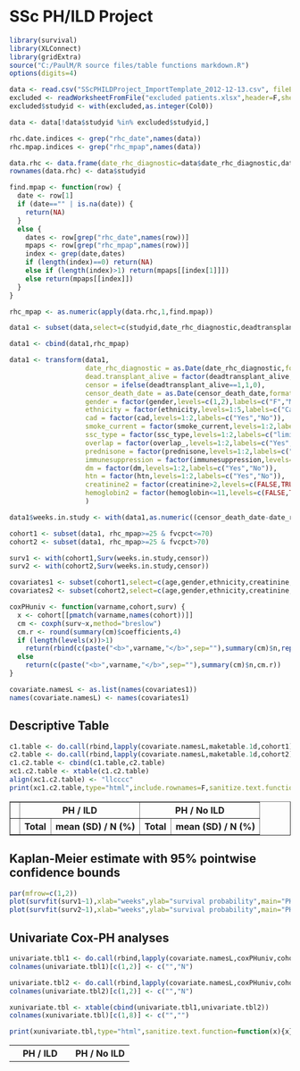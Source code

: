 SSc PH/ILD Project
==================

```r
library(survival)
library(XLConnect)
library(gridExtra)
source("C:/PaulM/R source files/table functions markdown.R")
options(digits=4)

data <- read.csv("SScPHILDProject_ImportTemplate_2012-12-13.csv", fileEncoding="native.enc", stringsAsFactors=FALSE)
excluded <- readWorksheetFromFile("excluded patients.xlsx",header=F,sheet="Sheet1",startRow=1,startCol=3,endCol=3,endRow=80)
excluded$studyid <- with(excluded,as.integer(Col0))

data <- data[!data$studyid %in% excluded$studyid,]

rhc.date.indices <- grep("rhc_date",names(data))
rhc.mpap.indices <- grep("rhc_mpap",names(data))

data.rhc <- data.frame(date_rhc_diagnostic=data$date_rhc_diagnostic,data[c(rhc.date.indices,rhc.mpap.indices)],stringsAsFactors=F)
rownames(data.rhc) <- data$studyid

find.mpap <- function(row) {
  date <- row[1]
  if (date=="" | is.na(date)) {
    return(NA)
  }
  else {
    dates <- row[grep("rhc_date",names(row))]
    mpaps <- row[grep("rhc_mpap",names(row))]
    index <- grep(date,dates)
    if (length(index)==0) return(NA)
    else if (length(index)>1) return(mpaps[[index[1]]])
    else return(mpaps[[index]])
  } 
}

rhc_mpap <- as.numeric(apply(data.rhc,1,find.mpap))

data1 <- subset(data,select=c(studyid,date_rhc_diagnostic,deadtransplant_alive,censor_death_date,age,gender,ethnicity,fvcpct,creatinine,hemoglobin,dm,htn,bmi,cad,smoke_current,smoke_packyears,ssc_type,ssc_duration,overlap_,prednisone,immunesuppression))

data1 <- cbind(data1,rhc_mpap)

data1 <- transform(data1,
                   date_rhc_diagnostic = as.Date(date_rhc_diagnostic,format="%m/%d/%Y"),
                   dead.transplant_alive = factor(deadtransplant_alive,levels=1:2,labels=c("dead/transplant","alive")),
                   censor = ifelse(deadtransplant_alive==1,1,0),
                   censor_death_date = as.Date(censor_death_date,format="%m/%d/%Y"),
                   gender = factor(gender,levels=c(1,2),labels=c("F","M")),
                   ethnicity = factor(ethnicity,levels=1:5,labels=c("Caucasian","African-American","Hispanic","Asian","Other")),
                   cad = factor(cad,levels=1:2,labels=c("Yes","No")),
                   smoke_current = factor(smoke_current,levels=1:2,labels=c("Yes","No")),
                   ssc_type = factor(ssc_type,levels=1:2,labels=c("limited","diffuse")),
                   overlap = factor(overlap_,levels=1:2,labels=c("Yes","No")),
                   prednisone = factor(prednisone,levels=1:2,labels=c("Yes","No")),
                   immunesuppression = factor(immunesuppression,levels=1:2,labels=c("Yes","No")),
                   dm = factor(dm,levels=1:2,labels=c("Yes","No")),
                   htn = factor(htn,levels=1:2,labels=c("Yes","No")),
                   creatinine2 = factor(creatinine>2,levels=c(FALSE,TRUE),labels=c("&le;2",">2")),
                   hemoglobin2 = factor(hemoglobin<=11,levels=c(FALSE,TRUE),labels=c(">11","&le;11"))
                   )

data1$weeks.in.study <- with(data1,as.numeric((censor_death_date-date_rhc_diagnostic)/7))

cohort1 <- subset(data1, rhc_mpap>=25 & fvcpct<=70)
cohort2 <- subset(data1, rhc_mpap>=25 & fvcpct>70)

surv1 <- with(cohort1,Surv(weeks.in.study,censor))
surv2 <- with(cohort2,Surv(weeks.in.study,censor))

covariates1 <- subset(cohort1,select=c(age,gender,ethnicity,creatinine,creatinine2,hemoglobin,hemoglobin2,dm,htn,bmi,cad,smoke_current,smoke_packyears,ssc_type,ssc_duration,overlap,prednisone,immunesuppression))
covariates2 <- subset(cohort2,select=c(age,gender,ethnicity,creatinine,creatinine2,hemoglobin,hemoglobin2,dm,htn,bmi,cad,smoke_current,smoke_packyears,ssc_type,ssc_duration,overlap,prednisone,immunesuppression))

coxPHuniv <- function(varname,cohort,surv) {
  x <- cohort[[pmatch(varname,names(cohort))]]
  cm <- coxph(surv~x,method="breslow")
  cm.r <- round(summary(cm)$coefficients,4)
  if (length(levels(x))>1)
    return(rbind(c(paste("<b>",varname,"</b>",sep=""),summary(cm)$n,rep("",5)),cbind(paste("&#160;&#160;&#160;",levels(x)[-1],sep=""),rep("",length(levels(x))-1),cm.r)))
  else 
    return(c(paste("<b>",varname,"</b>",sep=""),summary(cm)$n,cm.r))  
}

covariate.namesL <- as.list(names(covariates1))
names(covariate.namesL) <- names(covariates1)
```


Descriptive Table 
-----------------

<table border="1">
<tr> <th> </th> <th colspan="2"> PH / ILD </th> <th colspan="2"> PH / No ILD </th>
<TR> <TH>  </TH> <TH> Total </TH> <TH> mean (SD) / N (%) </TH> <TH> Total </TH> <TH> mean (SD) / N (%) </TH> </TR>
```r
c1.table <- do.call(rbind,lapply(covariate.namesL,maketable.1d,cohort1))
c2.table <- do.call(rbind,lapply(covariate.namesL,maketable.1d,cohort2))[,-1]
c1.c2.table <- cbind(c1.table,c2.table)
xc1.c2.table <- xtable(c1.c2.table)
align(xc1.c2.table) <- "llcccc" 
print(xc1.c2.table,type="html",include.rownames=F,sanitize.text.function=function(x){x},include.colnames=F,only.contents=T)
```
</table>



Kaplan-Meier estimate with 95% pointwise confidence bounds
--------------------
```r
par(mfrow=c(1,2))
plot(survfit(surv1~1),xlab="weeks",ylab="survival probability",main="PH / ILD",xlim=c(0,600))
plot(survfit(surv2~1),xlab="weeks",ylab="survival probability",main="PH / No ILD",xlim=c(0,600))
```



Univariate Cox-PH analyses
---------------------------

<table>
<tr> <th></th> <th colspan="6">PH / ILD</th> <th></th> <th colspan="6">PH / No ILD</th> </tr>
```r
univariate.tbl1 <- do.call(rbind,lapply(covariate.namesL,coxPHuniv,cohort1,surv1))
colnames(univariate.tbl1)[c(1,2)] <- c("","N")

univariate.tbl2 <- do.call(rbind,lapply(covariate.namesL,coxPHuniv,cohort2,surv2))
colnames(univariate.tbl2)[c(1,2)] <- c("","N")

xunivariate.tbl <- xtable(cbind(univariate.tbl1,univariate.tbl2))
colnames(xunivariate.tbl)[c(1,8)] <- c("","")

print(xunivariate.tbl,type="html",sanitize.text.function=function(x){x},include.rownames=F,only.contents=T)
```
</tr>
</table>